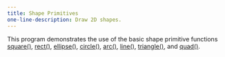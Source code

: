 ```yaml
---
title: Shape Primitives
one-line-description: Draw 2D shapes.
---
```


This program demonstrates the use of the basic shape
primitive functions
<a href="https://p5js.org/reference/#/p5/square" target="_blank">square()</a>,
<a href="https://p5js.org/reference/#/p5/rect" target="_blank">rect()</a>,
<a href="https://p5js.org/reference/#/p5/ellipse" target="_blank">ellipse()</a>,
<a href="https://p5js.org/reference/#/p5/circle" target="_blank">circle()</a>,
<a href="https://p5js.org/reference/#/p5/arc" target="_blank">arc()</a>,
<a href="https://p5js.org/reference/#/p5/line" target="_blank">line()</a>,
<a href="https://p5js.org/reference/#/p5/triangle" target="_blank">triangle()</a>,
and <a href="https://p5js.org/reference/#/p5/quad" target="_blank">quad()</a>.